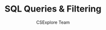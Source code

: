 ---
guideId: DBMS-101
moduleId: DBMS-12
title: SQL Queries & Filtering
description: Master SELECT queries, filtering with WHERE, and aggregate functions.
author: CSExplore Team
---